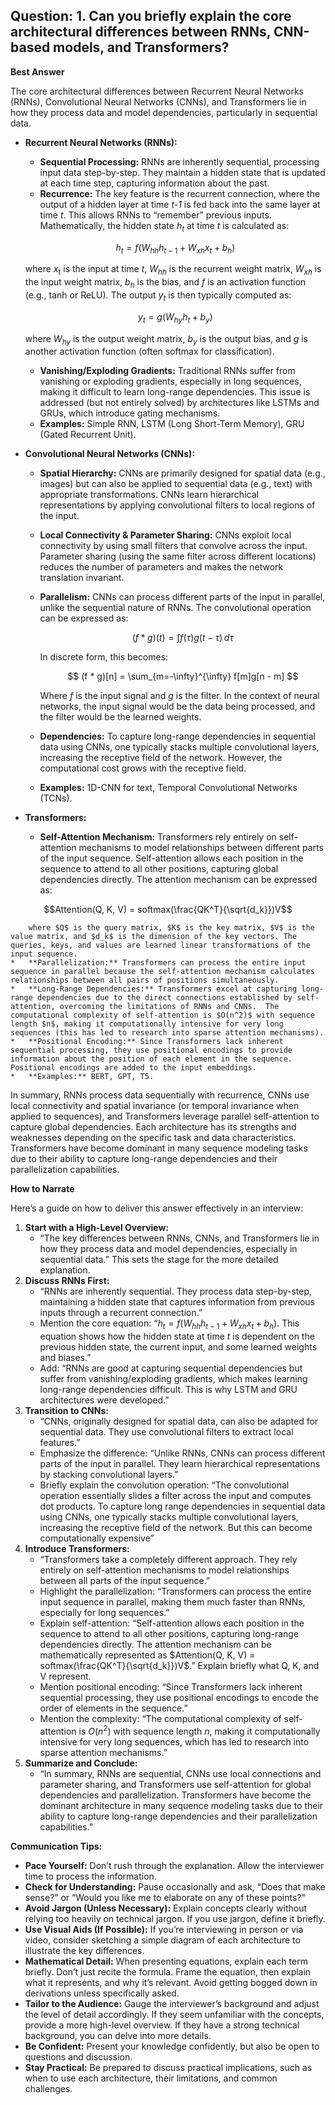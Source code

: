 ## Question: 1. Can you briefly explain the core architectural differences between RNNs, CNN-based models, and Transformers?

**Best Answer**

The core architectural differences between Recurrent Neural Networks (RNNs), Convolutional Neural Networks (CNNs), and Transformers lie in how they process data and model dependencies, particularly in sequential data.

*   **Recurrent Neural Networks (RNNs):**
    *   **Sequential Processing:** RNNs are inherently sequential, processing input data step-by-step. They maintain a hidden state that is updated at each time step, capturing information about the past.
    *   **Recurrence:** The key feature is the recurrent connection, where the output of a hidden layer at time *t-1* is fed back into the same layer at time *t*. This allows RNNs to "remember" previous inputs.  Mathematically, the hidden state $h_t$ at time $t$ is calculated as:

    $$h_t = f(W_{hh}h_{t-1} + W_{xh}x_t + b_h)$$

    where $x_t$ is the input at time $t$, $W_{hh}$ is the recurrent weight matrix, $W_{xh}$ is the input weight matrix, $b_h$ is the bias, and $f$ is an activation function (e.g., tanh or ReLU). The output $y_t$ is then typically computed as:

    $$y_t = g(W_{hy}h_t + b_y)$$

    where $W_{hy}$ is the output weight matrix, $b_y$ is the output bias, and $g$ is another activation function (often softmax for classification).

    *   **Vanishing/Exploding Gradients:** Traditional RNNs suffer from vanishing or exploding gradients, especially in long sequences, making it difficult to learn long-range dependencies. This issue is addressed (but not entirely solved) by architectures like LSTMs and GRUs, which introduce gating mechanisms.
    *   **Examples:** Simple RNN, LSTM (Long Short-Term Memory), GRU (Gated Recurrent Unit).
*   **Convolutional Neural Networks (CNNs):**
    *   **Spatial Hierarchy:** CNNs are primarily designed for spatial data (e.g., images) but can also be applied to sequential data (e.g., text) with appropriate transformations. CNNs learn hierarchical representations by applying convolutional filters to local regions of the input.
    *   **Local Connectivity & Parameter Sharing:**  CNNs exploit local connectivity by using small filters that convolve across the input. Parameter sharing (using the same filter across different locations) reduces the number of parameters and makes the network translation invariant.
    *   **Parallelism:** CNNs can process different parts of the input in parallel, unlike the sequential nature of RNNs.  The convolutional operation can be expressed as:

        $$ (f * g)(t) = \int f(\tau)g(t - \tau) \, d\tau $$

        In discrete form, this becomes:

        $$ (f * g)[n] = \sum_{m=-\infty}^{\infty} f[m]g[n - m] $$

        Where $f$ is the input signal and $g$ is the filter. In the context of neural networks, the input signal would be the data being processed, and the filter would be the learned weights.

    *   **Dependencies:** To capture long-range dependencies in sequential data using CNNs, one typically stacks multiple convolutional layers, increasing the receptive field of the network.  However, the computational cost grows with the receptive field.
    *   **Examples:** 1D-CNN for text, Temporal Convolutional Networks (TCNs).

*   **Transformers:**
    *   **Self-Attention Mechanism:** Transformers rely entirely on self-attention mechanisms to model relationships between different parts of the input sequence. Self-attention allows each position in the sequence to attend to all other positions, capturing global dependencies directly. The attention mechanism can be expressed as:

$$Attention(Q, K, V) = softmax(\frac{QK^T}{\sqrt{d_k}})V$$

        where $Q$ is the query matrix, $K$ is the key matrix, $V$ is the value matrix, and $d_k$ is the dimension of the key vectors. The queries, keys, and values are learned linear transformations of the input sequence.
    *   **Parallelization:** Transformers can process the entire input sequence in parallel because the self-attention mechanism calculates relationships between all pairs of positions simultaneously.
    *   **Long-Range Dependencies:** Transformers excel at capturing long-range dependencies due to the direct connections established by self-attention, overcoming the limitations of RNNs and CNNs.  The computational complexity of self-attention is $O(n^2)$ with sequence length $n$, making it computationally intensive for very long sequences (this has led to research into sparse attention mechanisms).
    *   **Positional Encoding:** Since Transformers lack inherent sequential processing, they use positional encodings to provide information about the position of each element in the sequence. Positional encodings are added to the input embeddings.
    *   **Examples:** BERT, GPT, T5.

In summary, RNNs process data sequentially with recurrence, CNNs use local connectivity and spatial invariance (or temporal invariance when applied to sequences), and Transformers leverage parallel self-attention to capture global dependencies. Each architecture has its strengths and weaknesses depending on the specific task and data characteristics. Transformers have become dominant in many sequence modeling tasks due to their ability to capture long-range dependencies and their parallelization capabilities.

**How to Narrate**

Here's a guide on how to deliver this answer effectively in an interview:

1.  **Start with a High-Level Overview:**
    *   "The key differences between RNNs, CNNs, and Transformers lie in how they process data and model dependencies, especially in sequential data." This sets the stage for the more detailed explanation.

2.  **Discuss RNNs First:**
    *   "RNNs are inherently sequential. They process data step-by-step, maintaining a hidden state that captures information from previous inputs through a recurrent connection."
    *   Mention the core equation: "$h_t = f(W_{hh}h_{t-1} + W_{xh}x_t + b_h)$. This equation shows how the hidden state at time $t$ is dependent on the previous hidden state, the current input, and some learned weights and biases."
    *   Add: "RNNs are good at capturing sequential dependencies but suffer from vanishing/exploding gradients, which makes learning long-range dependencies difficult. This is why LSTM and GRU architectures were developed."

3.  **Transition to CNNs:**
    *   "CNNs, originally designed for spatial data, can also be adapted for sequential data. They use convolutional filters to extract local features."
    *   Emphasize the difference: "Unlike RNNs, CNNs can process different parts of the input in parallel. They learn hierarchical representations by stacking convolutional layers."
    *   Briefly explain the convolution operation: "The convolutional operation essentially slides a filter across the input and computes dot products. To capture long range dependencies in sequential data using CNNs, one typically stacks multiple convolutional layers, increasing the receptive field of the network. But this can become computationally expensive"

4.  **Introduce Transformers:**
    *   "Transformers take a completely different approach. They rely entirely on self-attention mechanisms to model relationships between all parts of the input sequence."
    *   Highlight the parallelization: "Transformers can process the entire input sequence in parallel, making them much faster than RNNs, especially for long sequences."
    *   Explain self-attention: "Self-attention allows each position in the sequence to attend to all other positions, capturing long-range dependencies directly. The attention mechanism can be mathematically represented as $Attention(Q, K, V) = softmax(\frac{QK^T}{\sqrt{d_k}})V$." Explain briefly what Q, K, and V represent.
    *   Mention positional encoding: "Since Transformers lack inherent sequential processing, they use positional encodings to encode the order of elements in the sequence."
    *   Mention the complexity: "The computational complexity of self-attention is $O(n^2)$ with sequence length $n$, making it computationally intensive for very long sequences, which has led to research into sparse attention mechanisms."

5.  **Summarize and Conclude:**
    *   "In summary, RNNs are sequential, CNNs use local connections and parameter sharing, and Transformers use self-attention for global dependencies and parallelization. Transformers have become the dominant architecture in many sequence modeling tasks due to their ability to capture long-range dependencies and their parallelization capabilities."

**Communication Tips:**

*   **Pace Yourself:** Don't rush through the explanation. Allow the interviewer time to process the information.
*   **Check for Understanding:** Pause occasionally and ask, "Does that make sense?" or "Would you like me to elaborate on any of these points?"
*   **Avoid Jargon (Unless Necessary):** Explain concepts clearly without relying too heavily on technical jargon. If you use jargon, define it briefly.
*   **Use Visual Aids (If Possible):** If you're interviewing in person or via video, consider sketching a simple diagram of each architecture to illustrate the key differences.
*   **Mathematical Detail:** When presenting equations, explain each term briefly. Don't just recite the formula. Frame the equation, then explain what it represents, and why it's relevant.  Avoid getting bogged down in derivations unless specifically asked.
*   **Tailor to the Audience:** Gauge the interviewer's background and adjust the level of detail accordingly. If they seem unfamiliar with the concepts, provide a more high-level overview. If they have a strong technical background, you can delve into more details.
*   **Be Confident:** Present your knowledge confidently, but also be open to questions and discussion.
*   **Stay Practical:** Be prepared to discuss practical implications, such as when to use each architecture, their limitations, and common challenges.
